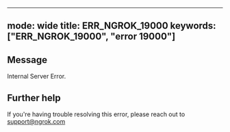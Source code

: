 
---
mode: wide
title: ERR_NGROK_19000
keywords: ["ERR_NGROK_19000", "error 19000"]
---

## Message
Internal Server Error.




## Further help
If you're having trouble resolving this error, please reach out to [support@ngrok.com](mailto:support@ngrok.com?subject=Help%20with%20ERR_NGROK_19000)

